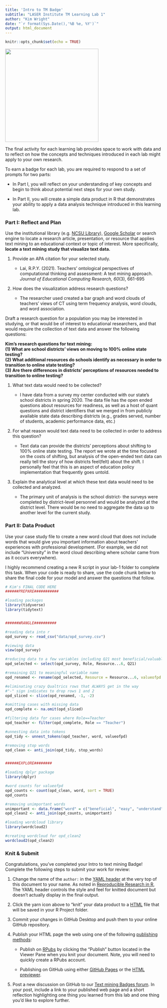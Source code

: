 ```yaml
---
title: 'Intro to TM Badge'
subtitle: "LASER Institute TM Learning Lab 1"
author: "Kim Wright"
date: "`r format(Sys.Date(),'%B %e, %Y')`"
output: html_document
---
```


```r
knitr::opts_chunk$set(echo = TRUE)
```

![](img/tmb.png){width="300"}

The final activity for each learning lab provides space to work with data and to reflect on how the concepts and techniques introduced in each lab might apply to your own research.

To earn a badge for each lab, you are required to respond to a set of prompts for two parts: 

-   In Part I, you will reflect on your understanding of key concepts and begin to think about potential next steps for your own study.

-   In Part II, you will create a simple data product in R that demonstrates your ability to apply a data analysis technique introduced in this learning lab.

### Part I: Reflect and Plan

Use the institutional library (e.g. [NCSU Library](https://www.lib.ncsu.edu/#articles)), [Google Scholar](https://scholar.google.com/) or search engine to locate a research article, presentation, or resource that applies text mining to an educational context or topic of interest. More specifically, **locate a text mining study that visualize text data.**

1.  Provide an APA citation for your selected study.

    -   Lai, R.P.Y. (2021). Teachers’ ontological perspectives of computational thinking and assessment: A text mining approach. *Journal of Educational Computing Research, 60*(3), 661-695

2.  How does the visualization address research questions?

    -   The researcher used created a bar graph and word clouds of teachers' views of CT using term frequency analysis, word clouds, and word association.

Draft a research question for a population you may be interested in studying, or that would be of interest to educational researchers, and that would require the collection of text data and answer the following questions: 

**Kim's research questions for text mining:   
(1) What are school districts' views on moving to 100% online state testing?  
(2) What additional resources do schools identify as necessary in order to transition to online state testing?   
(3) Are there differences in districts' perceptions of resources needed to transition to online testing?**

1.  What text data would need to be collected?

    -   I have data from a survey my center conducted with our state's school districts in spring 2020. The data file has the open ended questions about resources for readiness, as well as a host of quant questions and district identifiers that we merged in from publicly available state data describing districts (e.g., grades served, number of students, academic performance data, etc.) 

2.  For what reason would text data need to be collected in order to address this question?

    -   Text data can provide the districts' perceptions about shifting to 100% online state testing. The report we wrote at the time focused on the costs of shifting, but analysis of the open-ended text data can really tell the story of how districts feel(felt) about the shift. I personally feel that this is an aspect of education policy implementation that frequently goes untold.

3.  Explain the analytical level at which these text data would need to be collected and analyzed.

    -   The primary unit of analysis is the school district- the surveys were completed by district-level personnel and would be analyzed at the district level. There would be no need to aggregate the data up to another level for the current study.

### Part II: Data Product

Use your case study file to create a new word cloud that does not include words that would give you important information about teachers' experiences with professional development. (For example, we did not include "University" in the word cloud describing where scholar came from as it occurs everywhere).

I highly recommend creating a new R script in your lab-1 folder to complete this task. When your code is ready to share, use the code chunk below to share the final code for your model and answer the questions that follow.

```r
# Kim's FINAL CODE HERE
######PREPARE###########

#loading packages
library(tidyverse)
library(tidytext)


######WRANGLE##########

#reading data into r
opd_survey <- read_csv("data/opd_survey.csv")

#viewing data 
view(opd_survey)

#reducing data to a few variables including Q21 most beneficial/valuable aspect
opd_selected <- select(opd_survey, Role, Resource...6, Q21)

#remaining Q21 to meaningful variable name
opd_renamed <- rename(opd_selected, Resource = Resource...6, valueofpd = Q21)

#eliminating crazy Qualtrics rows that ALWAYS get in the way
#"-" sign indicates to drop rows 1 and 2
opd_sliced <- slice(opd_renamed, -1, -2)

#omitting cases with missing data 
opd_complete <- na.omit(opd_sliced)

#filtering data for cases where Role==Teacher
opd_teacher <- filter(opd_complete, Role == "Teacher")

#unnesting data into tokens
opd_tidy <- unnest_tokens(opd_teacher, word, valueofpd)

#removing stop words
opd_clean <- anti_join(opd_tidy, stop_words)


######EXPLORE########

#loading dplyr package
library(dplyr)

#word counts for valueofpd
opd_counts <- count(opd_clean, word, sort = TRUE)
opd_counts

#removing unimportant words
unimportant <- data.frame("word" = c("beneficial", "easy", "understand", "provided", "helpful", "aspect", "valuable", "enjoyed", "easily","convenient", "importance","line"))
opd_clean2 <- anti_join(opd_counts, unimportant)

#loading wordcloud library
library(wordcloud2)

#creating wordcloud for opd_clean2
wordcloud2(opd_clean2)


```

### Knit & Submit

Congratulations, you've completed your Intro to text mining Badge! Complete the following steps to submit your work for review:

1.  Change the name of the `author:` in the [YAML header](https://monashdatafluency.github.io/r-rep-res/yaml-header.html) at the very top of this document to your name. As noted in [Reproducible Research in R](https://monashdatafluency.github.io/r-rep-res/index.html), The YAML header controls the style and feel for knitted document but doesn't actually display in the final output.

2.  Click the yarn icon above to "knit" your data product to a [HTML](https://bookdown.org/yihui/rmarkdown/html-document.html) file that will be saved in your R Project folder.

3.  Commit your changes in GitHub Desktop and push them to your online GitHub repository.

4.  Publish your HTML page the web using one of the following [publishing methods](https://rpubs.com/cathydatascience/518692):

    -   Publish on [RPubs](https://rpubs.com) by clicking the "Publish" button located in the Viewer Pane when you knit your document. Note, you will need to quickly create a RPubs account.

    -   Publishing on GitHub using either [GitHub Pages](https://pages.github.com) or the [HTML previewer](http://htmlpreview.github.io).

5.  Post a new discussion on GitHub to our [Text mining Badges forum](https://github.com/orgs/laser-institute/teams/network-analysis/discussions/3). In your post, include a link to your published web page and a short reflection highlighting one thing you learned from this lab and one thing you'd like to explore further.

